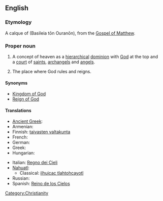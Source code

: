 ==English==
{{wikipedia|Kingdom of God}}

===Etymology===
A calque of {{etyl|grc}} {{polytonic|[[Βασιλεία τῶν Οὐρανῶν]]}} (Basileia tōn Ouranōn), from the [[w:Gospel of Matthew|Gospel of Matthew]].

===Proper noun===
{{en-proper-noun|sg=[[kingdom|Kingdom]] of [[heaven|Heaven]]}}

# {{Christianity}} A concept of heaven as a [[hierarchical]] [[dominion]] with [[God]] at the top and a [[court]] of [[saint]]s, [[archangel]]s and [[angel]]s.
# The place where God rules and reigns.

====Synonyms====
* [[Kingdom of God]]
* [[Reign of God]]

====Translations====
{{trans-top|Christian concept}}
* [[Ancient Greek]]: {{tø|grc|Βασιλεία τῶν Οὐρανῶν|sc=polytonic}}
* Armenian: {{t|hy|երկնքի արքայություն|tr=erknk’i ark’ayut’yun|sc=Armn}}
* Finnish: [[taivasten valtakunta]]
* French: {{t+|fr|Royaume des cieux|m}}
* German: {{t-|de|Himmelreich|n}}
* Greek: {{t|el|Βασιλείo των Ουρανών |sc=Grek}}
* Hungarian: {{t+|hu|mennyország}}
{{trans-mid}}
* Italian: [[Regno dei Cieli]]
* [[Nahuatl]]:
** Classical: [[ilhuicac tlahtohcayotl]]
* Russian: {{t|ru|Царство Небесное|n|tr=cárstvo nebésnoje|sc=Cyrl}}
* Spanish: [[Reino de los Cielos]]
{{trans-bottom}}

[[Category:Christianity]]